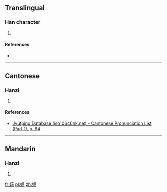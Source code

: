 ==Translingual==

===Han character===
{{Han char|rn=38|rad=女|as=09|sn=12|four=|canj=女卜月月 (VYBB)|ids=⿰[[女]][[帝]]}}

# {{defn|Han|sort=女09}}

====References====
* {{Han ref|kx=0266.140|dkj=06475|dj=0533.190|hdz=21068.130|uh=5A82|ud=23170}}

----

==Cantonese==

===Hanzi===
{{yue-hanzi|jyut=[[dai3]]|y=dai3}}

# {{defn|lang=yue|sort=女09}}

====References====
* [http://www.iso10646hk.net/jp/document/download.jsp Jyutping Database (iso10646hk.net) - Cantonese Pronunciation List (Part 1), p. 94]

----

==Mandarin==

===Hanzi===
{{cmn-hanzi|pin=[[dì]] ([[di4]]), [[tí]] ([[ti2]])|wg=ti<sup>4</sup>, t'i<sup>2</sup>}}

# {{defn|lang=cmn|sort=女09}}

[[fr:媂]]
[[pl:媂]]
[[zh:媂]]